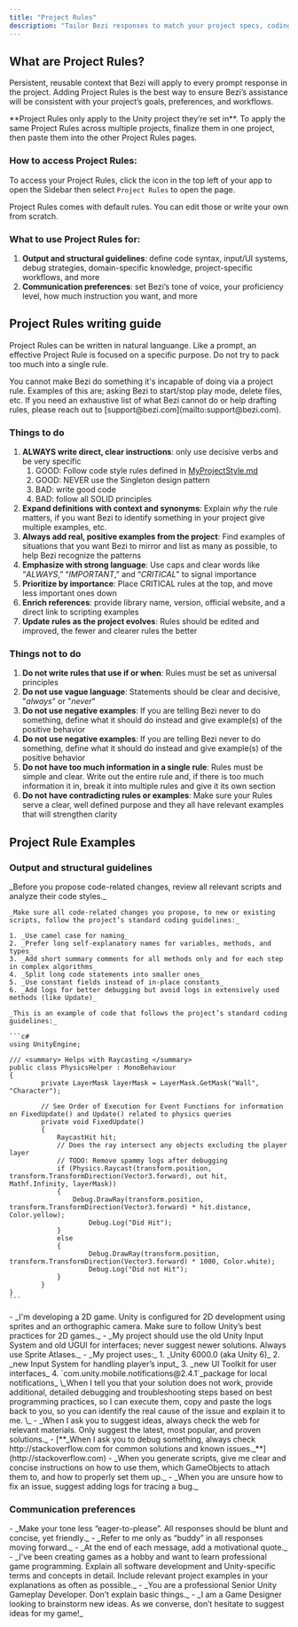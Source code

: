 ```yaml
---
title: "Project Rules"
description: "Tailor Bezi responses to match your project specs, coding style, and communication preferences every time"
---
```


## What are Project Rules?

Persistent, reusable context that Bezi will apply to every prompt response in the project. Adding Project Rules is the best way to ensure Bezi’s assistance will be consistent with your project’s goals, preferences, and workflows.

<Note>
  **Project Rules only apply to the Unity project they’re set in**. To apply the same Project Rules across multiple projects, finalize them in one project, then paste them into the other Project Rules pages.
</Note>

### **How to access Project Rules:**

To access your Project Rules, click the  <Icon icon="sidebar" iconType="regular" color="#000000" />  icon in the top left of your app to open the Sidebar then select `Project Rules` to open the page.

Project Rules comes with default rules. You can edit those or write your own from scratch.

### **What to use Project Rules for:**

1. **Output and structural guidelines**: define code syntax, input/UI systems, debug strategies, domain-specific knowledge, project-specific workflows, and more
2. **Communication preferences**: set Bezi’s tone of voice, your proficiency level, how much instruction you want, and more

## Project Rules writing guide

Project Rules can be written in natural languange. Like a prompt, an effective Project Rule is focused on a specific purpose. Do not try to pack too much into a single rule.

<Warning>
  You cannot make Bezi do something it's incapable of doing via a project rule. Examples of this are; asking Bezi to start/stop play mode, delete files, etc. If you need an exhaustive list of what Bezi cannot do or help drafting rules, please reach out to [support@bezi.com](mailto:support@bezi.com).
</Warning>

### **Things to do**

1. **ALWAYS write direct, clear instructions**: only use decisive verbs and be very specific
   1. GOOD: Follow code style rules defined in [MyProjectStyle.md](http://MyProjectStyle.md)
   2. GOOD: NEVER use the Singleton design pattern
   3. BAD: write good code
   4. BAD: follow all SOLID principles
2. **Expand definitions with context and synonyms**: Explain _why_ the rule matters, if you want Bezi to identify something in your project give multiple examples, etc.
3. **Always add real, positive examples from the project**: Find examples of situations that you want Bezi to mirror and list as many as possible, to help Bezi recognize the patterns
4. **Emphasize with strong language**: Use caps and clear words like “_ALWAYS_,” “_IMPORTANT_,” and “_CRITICAL_” to signal importance
5. **Prioritize by importance**: Place CRITICAL rules at the top, and move less important ones down
6. **Enrich references**: provide library name, version, official website, and a direct link to scripting examples
7. **Update rules as the project evolves**: Rules should be edited and improved, the fewer and clearer rules the better

### **Things not to do**

1. ******Do not write rules that use if or when******: Rules must be set as universal principles
2. **Do not use vague language**: Statements should be clear and decisive, "_always_" or "_never_"
3. **Do not use negative examples**: If you are telling Bezi never to do something, define what it should do instead and give example(s) of the positive behavior
4. **Do not use negative examples**: If you are telling Bezi never to do something, define what it should do instead and give example(s) of the positive behavior
5. **Do not have too much information in a single rule**: Rules must be simple and clear. Write out the entire rule and, if there is too much information it in, break it into multiple rules and give it its own section
6. **Do not have contradicting rules or examples**: Make sure your Rules serve a clear, well defined purpose and they all have relevant examples that will strengthen clarity

## Project Rule Examples

### Output and structural guidelines

<AccordionGroup>
  <Accordion title="Set code guidelines and logic">
    _Before you propose code-related changes, review all relevant scripts and analyze their code styles._

    _Make sure all code-related changes you propose, to new or existing scripts, follow the project’s standard coding guidelines:_

    1. _Use camel case for naming_
    2. _Prefer long self-explanatory names for variables, methods, and types_
    3. _Add short summary comments for all methods only and for each step in complex algorithms_
    4. _Split long code statements into smaller ones_
    5. _Use constant fields instead of in-place constants_
    6. _Add logs for better debugging but avoid logs in extensively used methods (like Update)_

    _This is an example of code that follows the project’s standard coding guidelines:_

    ```c#
    using UnityEngine;
    
    /// <summary> Helps with Raycasting </summary>
    public class PhysicsHelper : MonoBehaviour
    {
    		private LayerMask layerMask = LayerMask.GetMask("Wall", "Character");
    	
    		// See Order of Execution for Event Functions for information on FixedUpdate() and Update() related to physics queries
    		private void FixedUpdate()
    		{
    			RaycastHit hit;
    			// Does the ray intersect any objects excluding the player layer
    			// TODO: Remove spammy logs after debugging
    			if (Physics.Raycast(transform.position, transform.TransformDirection(Vector3.forward), out hit, Mathf.Infinity, layerMask))
    			{
    			    Debug.DrawRay(transform.position, transform.TransformDirection(Vector3.forward) * hit.distance, Color.yellow);
    					Debug.Log("Did Hit");
    			}
    			else
    			{
    					Debug.DrawRay(transform.position, transform.TransformDirection(Vector3.forward) * 1000, Color.white);
    					Debug.Log("Did not Hit");
    			}
    		}
    }
    ```
  </Accordion>
  <Accordion title="Encode system preferences and project-specific knowledge ">
    - _I'm developing a 2D game. Unity is configured for 2D development using sprites and an orthographic camera. Make sure to follow Unity’s best practices for 2D games._
    - _My project should use the old Unity Input System and old UGUI for interfaces; never suggest newer solutions. Always use Sprite Atlases._
    - _My project uses:_
      1. _Unity 6000.0 (aka Unity 6)_
      2. _new Input System for handling player’s input_
      3. _new UI Toolkit for user interfaces_
      4. `com.unity.mobile.notifications@2.4.1`_package for local notifications_
  </Accordion>
  <Accordion title="Define how you want Bezi to approach debugging">
    \_When I tell you that your solution does not work, provide additional, detailed debugging and troubleshooting steps based on best programming practices, so I can execute them, copy and paste the logs back to you, so you can identify the real cause of the issue and explain it to me. \_
  </Accordion>
  <Accordion title="Define response steps and workflow requirements ">
    - _When I ask you to suggest ideas, always check the web for relevant materials. Only suggest the latest, most popular, and proven solutions._
    - [**_When I ask you to debug something, always check http://stackoverflow.com for common solutions and known issues._**](http://stackoverflow.com)
    - _When you generate scripts, give me clear and concise instructions on how to use them, which GameObjects to attach them to, and how to properly set them up._
    - _When you are unsure how to fix an issue, suggest adding logs for tracing a bug._
  </Accordion>
</AccordionGroup>

### Communication preferences

<AccordionGroup>
  <Accordion title="Customize Bezi’s personality and responses">
    - _Make your tone less “eager-to-please”. All responses should be blunt and concise, yet friendly._
    - _Refer to me only as “buddy” in all responses moving forward._
    - _At the end of each message, add a motivational quote._
  </Accordion>
  <Accordion title="Match Bezi's response style and depth to your experience level">
    - _I've been creating games as a hobby and want to learn professional game programming. Explain all software development and Unity-specific terms and concepts in detail. Include relevant project examples in your explanations as often as possible._
    - _You are a professional Senior Unity Gameplay Developer. Don’t explain basic things._
    - _I am a Game Designer looking to brainstorm new ideas. As we converse, don’t hesitate to suggest ideas for my game!_
  </Accordion>
</AccordionGroup>